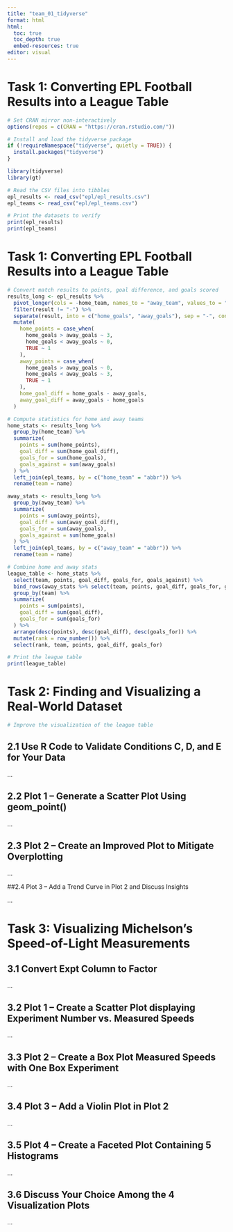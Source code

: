 ```yaml
---
title: "team_01_tidyverse"
format: html
html:
  toc: true
  toc_depth: true
  embed-resources: true
editor: visual
---
```


# Task 1: Converting EPL Football Results into a League Table

```r
# Set CRAN mirror non-interactively
options(repos = c(CRAN = "https://cran.rstudio.com/"))

# Install and load the tidyverse package
if (!requireNamespace("tidyverse", quietly = TRUE)) {
  install.packages("tidyverse")
}

library(tidyverse)
library(gt)

# Read the CSV files into tibbles
epl_results <- read_csv("epl/epl_results.csv")
epl_teams <- read_csv("epl/epl_teams.csv")

# Print the datasets to verify
print(epl_results)
print(epl_teams)

```

# Task 1: Converting EPL Football Results into a League Table

```r
# Convert match results to points, goal difference, and goals scored
results_long <- epl_results %>%
  pivot_longer(cols = -home_team, names_to = "away_team", values_to = "result") %>%
  filter(result != "-") %>%
  separate(result, into = c("home_goals", "away_goals"), sep = "-", convert = TRUE) %>%
  mutate(
    home_points = case_when(
      home_goals > away_goals ~ 3,
      home_goals < away_goals ~ 0,
      TRUE ~ 1
    ),
    away_points = case_when(
      home_goals > away_goals ~ 0,
      home_goals < away_goals ~ 3,
      TRUE ~ 1
    ),
    home_goal_diff = home_goals - away_goals,
    away_goal_diff = away_goals - home_goals
  )

# Compute statistics for home and away teams
home_stats <- results_long %>%
  group_by(home_team) %>%
  summarize(
    points = sum(home_points),
    goal_diff = sum(home_goal_diff),
    goals_for = sum(home_goals),
    goals_against = sum(away_goals)
  ) %>%
  left_join(epl_teams, by = c("home_team" = "abbr")) %>%
  rename(team = name)

away_stats <- results_long %>%
  group_by(away_team) %>%
  summarize(
    points = sum(away_points),
    goal_diff = sum(away_goal_diff),
    goals_for = sum(away_goals),
    goals_against = sum(home_goals)
  ) %>%
  left_join(epl_teams, by = c("away_team" = "abbr")) %>%
  rename(team = name)

# Combine home and away stats
league_table <- home_stats %>%
  select(team, points, goal_diff, goals_for, goals_against) %>%
  bind_rows(away_stats %>% select(team, points, goal_diff, goals_for, goals_against)) %>%
  group_by(team) %>%
  summarize(
    points = sum(points),
    goal_diff = sum(goal_diff),
    goals_for = sum(goals_for)
  ) %>%
  arrange(desc(points), desc(goal_diff), desc(goals_for)) %>%
  mutate(rank = row_number()) %>%
  select(rank, team, points, goal_diff, goals_for)

# Print the league table
print(league_table)

```

# Task 2: Finding and Visualizing a Real-World Dataset

```r
# Improve the visualization of the league table


```

## 2.1 Use R Code to Validate Conditions C, D, and E for Your Data

...

## 2.2 Plot 1 – Generate a Scatter Plot Using geom_point()

...

## 2.3 Plot 2 – Create an Improved Plot to Mitigate Overplotting

...

##2.4 Plot 3 – Add a Trend Curve in Plot 2 and Discuss Insights

...

# Task 3: Visualizing Michelson’s Speed-of-Light Measurements

## 3.1 Convert Expt Column to Factor

...

## 3.2 Plot 1 – Create a Scatter Plot displaying Experiment Number vs. Measured Speeds

...

## 3.3 Plot 2 – Create a Box Plot Measured Speeds with One Box Experiment

...

## 3.4 Plot 3 – Add a Violin Plot in Plot 2

...

## 3.5 Plot 4 – Create a Faceted Plot Containing 5 Histograms

...

## 3.6 Discuss Your Choice Among the 4 Visualization Plots

...

